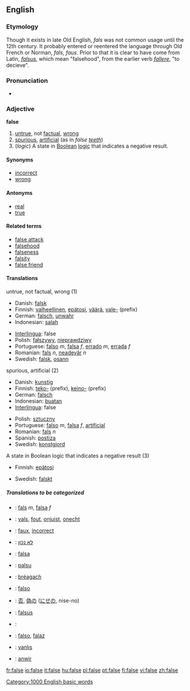 ==English==

===Etymology===
Though it exists in late Old English, ''fals'' was not common usage until the 12th century.  It probably entered or reentered the language through Old French or Norman, ''fals, faus''. Prior to that it is clear to have come from Latin, ''[[falsus]]'', which mean "falsehood", from the earlier verb ''[[fallere]]'', "to decieve".

===Pronunciation===
*{{audio|en-us-false.ogg|Audio (US)}}

===Adjective===
'''false'''

#[[untrue]], not [[factual]], [[wrong]]
#[[spurious]], [[artificial]] (as in ''false [[tooth|teeth]]'')
#(''logic'') A state in [[Boolean]] [[logic]] that indicates a negative result.

====Synonyms====
*[[incorrect]]
*[[wrong]]

====Antonyms====
*[[real]]
*[[true]]

====Related terms====
*[[false attack]]
*[[falsehood]]
*[[falseness]]
*[[falsity]]
*[[false friend]]

====Translations====
;untrue, not factual, wrong (1)
{{top}}
* Danish: [[falsk]]
*Finnish: [[valheellinen]], [[epätosi]], [[väärä]], [[vale-]] (prefix)
*German: [[falsch]], [[unwahr]]
*Indonesian: [[salah]]
{{mid}}
*[[Interlingua]]: false
*Polish: [[fałszywy]], [[nieprawdziwy]]
*Portuguese: [[falso]] ''m'', [[falsa]] ''f'', [[errado]] ''m'', [[errada]] ''f''
*Romanian: [[fals]] ''n'', [[neadevăr]] ''n''
*Swedish: [[falsk]], [[osann]]
{{bottom}}

;spurious, artificial (2)
{{top}}
* Danish: [[kunstig]]
*Finnish: [[teko-]] (prefix), [[keino-]] (prefix)
*German: [[falsch]]
*Indonesian: [[buat|buatan]]
*[[Interlingua]]: false
{{mid}}
*Polish: [[sztuczny]]
*Portuguese: [[falso]] ''m'', [[falsa]] ''f'', [[artificial]]
*Romanian: [[fals]] ''n''
*Spanish: [[postiza]]
*Swedish: [[konstgjord]]
{{bottom}}

;A state in Boolean logic that indicates a negative result (3)
{{top}}
*Finnish: [[epätosi]]
{{mid}}
*Swedish: [[falskt]]
{{bottom}}

=====Translations to be categorized=====
{{checktrans}}
{{top}}
*{{ttbc|Catalan}}: [[fals]] ''m'', [[falsa]] ''f''
*{{ttbc|Dutch}}: [[vals]], [[fout]], [[onjuist]], [[onecht]]
*{{ttbc|French}}: [[faux]], [[incorrect]]
*{{ttbc|Hebrew}}: [[לא נכון]]
*{{ttbc|Ido }}: [[falsa]]
*{{ttbc|Indonesian}}: [[palsu]]
*{{ttbc|Irish}}: [[bréagach]]
*{{ttbc|Italian}}: [[falso]]
{{mid}}
*{{ttbc|Japanese}}: [[否]], [[偽]]の ([[にせ]]の, nise-no)
*{{ttbc|Latin}}: [[falsus]]
*{{ttbc|Romanian}}: 
*{{ttbc|Spanish}}: [[falso]], [[falaz]]
*{{ttbc|Turkish}}: [[yanlış]]
*{{ttbc|Welsh}}: [[anwir]]
{{bottom}}

[[Category:1000 English basic words]]

[[fr:false]]
[[io:false]]
[[it:false]]
[[hu:false]]
[[pl:false]]
[[pt:false]]
[[fi:false]]
[[vi:false]]
[[zh:false]]